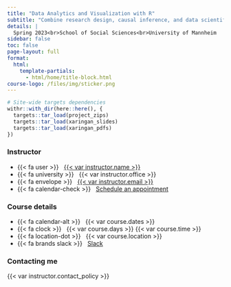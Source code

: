 ```yaml
---
title: "Data Analytics and Visualization with R"
subtitle: "Combine research design, causal inference, and data scientific tools to gain insights from data"
details: |
  Spring 2023<br>School of Social Sciences<br>University of Mannheim
sidebar: false
toc: false
page-layout: full
format:
  html:
    template-partials:
      - html/home/title-block.html
course-logo: /files/img/sticker.png
---
```


```r
# Site-wide targets dependencies
withr::with_dir(here::here(), {
  targets::tar_load(project_zips)
  targets::tar_load(xaringan_slides)
  targets::tar_load(xaringan_pdfs)
})
```

::: {.home}

::: {.grid .course-details}

::: {.g-col-12 .g-col-sm-6 .g-col-md-4}
### Instructor

- {{< fa user >}} &nbsp; [{{< var instructor.name >}}]({{< var instructor.url >}})
- {{< fa university >}} &nbsp; {{< var instructor.office >}}
- {{< fa envelope >}} &nbsp; <a href="mailto:{{< var instructor.email >}}">{{< var instructor.email >}}</a>
- {{< fa calendar-check >}} &nbsp; [Schedule an appointment]({{< var instructor.appointment_url >}})
:::

::: {.g-col-12 .g-col-sm-6 .g-col-md-4}
### Course details

<!-- - {{< fa calendar >}} &nbsp; {{< var course.days >}} -->
- {{< fa calendar-alt >}} &nbsp; {{< var course.dates >}}
- {{< fa clock >}} &nbsp; {{< var course.days >}} {{< var course.time >}}
- {{< fa location-dot >}} &nbsp; {{< var course.location >}}
- {{< fa brands slack >}} &nbsp; [Slack]({{< var course.slack >}})
:::

::: {.g-col-12 .g-col-md-4 .contact-policy}
### Contacting me

{{< var instructor.contact_policy >}}
:::

:::

:::
